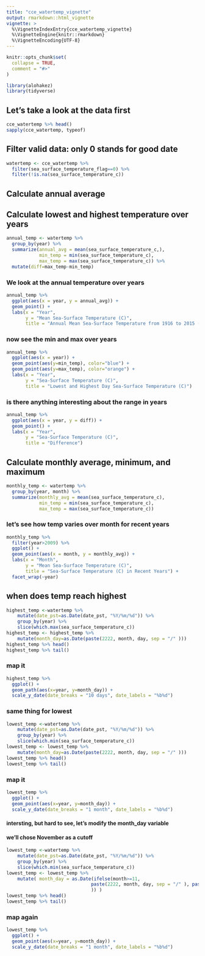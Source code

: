 ```yaml
---
title: "cce_watertemp_vignette"
output: rmarkdown::html_vignette
vignette: >
  %\VignetteIndexEntry{cce_watertemp_vignette}
  %\VignetteEngine{knitr::rmarkdown}
  %\VignetteEncoding{UTF-8}
---
```


```r
knitr::opts_chunk$set(
  collapse = TRUE,
  comment = "#>"
)
```

```r
library(alohakez)
library(tidyverse)
```

## Let's take a look at the data first
```r
cce_watertemp %>% head()
sapply(cce_watertemp, typeof)
```

## Filter valid data: only 0 stands for good date 
```r
watertemp <- cce_watertemp %>%
  filter(sea_surface_temperature_flag==0) %>%
  filter(!is.na(sea_surface_temperature_c))
```

## Calculate annual average 
## Calculate lowest and highest temperature over years

```r
annual_temp <- watertemp %>%
  group_by(year) %>%
  summarize(annual_avg = mean(sea_surface_temperature_c,),
            min_temp = min(sea_surface_temperature_c),
            max_temp = max(sea_surface_temperature_c)) %>%
  mutate(diff=max_temp-min_temp)
```

### We look at the annual temperature over years
```r
annual_temp %>%
  ggplot(aes(x = year, y = annual_avg)) +
  geom_point() +
  labs(x = "Year",
       y = "Mean Sea-Surface Temperature (C)",
       title = "Annual Mean Sea-Surface Temperature from 1916 to 2015 (C)")
```

### now see the min and max over years
```r
annual_temp %>%
  ggplot(aes(x = year)) +
  geom_point(aes(y=min_temp), color="blue") +
  geom_point(aes(y=max_temp), color="orange") +
  labs(x = "Year",
       y = "Sea-Surface Temperature (C)",
       title = "Lowest and Highest Day Sea-Surface Temperature (C)")
```

### is there anything interesting about the range in years
```r
annual_temp %>%
  ggplot(aes(x = year, y = diff)) +
  geom_point() +
  labs(x = "Year",
       y = "Sea-Surface Temperature (C)",
       title = "Difference") 
```

## Calculate monthly average, minimum, and maximum
```r
monthly_temp <- watertemp %>%
  group_by(year, month) %>%
  summarize(monthly_avg = mean(sea_surface_temperature_c),
            min_temp = min(sea_surface_temperature_c),
            max_temp = max(sea_surface_temperature_c))
```

### let's see how temp varies over month for recent years
```r
monthly_temp %>%
  filter(year>2009) %>%
  ggplot() +
  geom_point(aes(x = month, y = monthly_avg)) +
  labs(x = "Month",
       y = "Mean Sea-Surface Temperature (C)",
       title = "Sea-Surface Temperature (C) in Recent Years") +
  facet_wrap(~year)
```

## when does temp reach highest 
```r
highest_temp <-watertemp %>%
    mutate(date_pst=as.Date(date_pst, "%Y/%m/%d")) %>%
    group_by(year) %>%
    slice(which.max(sea_surface_temperature_c))
highest_temp <- highest_temp %>%
    mutate(month_day=as.Date(paste(2222, month, day, sep = "/" )))
highest_temp %>% head()
highest_temp %>% tail()
```

### map it
```r
highest_temp %>%
  ggplot() +
  geom_path(aes(x=year, y=month_day)) +
  scale_y_date(date_breaks = "10 days", date_labels = "%b%d")
```

### same thing for lowest
```r
lowest_temp <-watertemp %>%
    mutate(date_pst=as.Date(date_pst, "%Y/%m/%d")) %>%
    group_by(year) %>%
    slice(which.min(sea_surface_temperature_c))
lowest_temp <- lowest_temp %>%
    mutate(month_day=as.Date(paste(2222, month, day, sep = "/" )))
lowest_temp %>% head()
lowest_temp %>% tail()
```

### map it
```r
lowest_temp %>%
  ggplot() +
  geom_point(aes(x=year, y=month_day)) +
  scale_y_date(date_breaks = "1 month", date_labels = "%b%d")
```

#### intersting, but hard to see, let's modify the month_day variable
#### we'll chose November as a cutoff
```r
lowest_temp <-watertemp %>%
    mutate(date_pst=as.Date(date_pst, "%Y/%m/%d")) %>%
    group_by(year) %>%
    slice(which.min(sea_surface_temperature_c))
lowest_temp <- lowest_temp %>%
    mutate( month_day = as.Date(ifelse(month>=11,
                               paste(2222, month, day, sep = "/" ), paste(2223, month, day, sep = "/" ) 
                               )) )
lowest_temp %>% head()
lowest_temp %>% tail()
```

### map again
```r
lowest_temp %>%
  ggplot() +
  geom_point(aes(x=year, y=month_day)) +
  scale_y_date(date_breaks = "1 month", date_labels = "%b%d")
```

